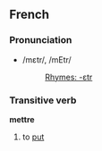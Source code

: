 ==French==
===Pronunciation===
*/mɛtr/, /mEtr/
*:[[Rhymes:French:-ɛtr|Rhymes: -ɛtr]]

===Transitive verb===
'''mettre'''

#to [[put]]